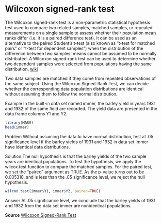 # Wilcoxon signed-rank test

The Wilcoxon signed-rank test is a non-parametric statistical hypothesis test used to compare two related samples, 
matched samples, or repeated measurements on a single sample to assess whether their population mean ranks differ 
(i.e. it is a paired difference test). It can be used as an alternative to the paired Student's t-test 
(also known as "t-test for matched pairs" or "t-test for dependent samples") when the distribution of the 
difference between two samples' means cannot be assumed to be normally distributed. A Wilcoxon signed-rank test can be 
used to determine whether two dependent samples were selected from populations having the same distribution. 
[wiki](https://en.wikipedia.org/wiki/Wilcoxon_signed-rank_test)  

Two data samples are matched if they come from repeated observations of the same subject. 
Using the Wilcoxon Signed-Rank Test, we can decide whether the corresponding data population distributions are 
identical without assuming them to follow the normal distribution.

Example
In the built-in data set named immer, the barley yield in years 1931 and 1932 of the same field are recorded. 
The yield data are presented in the data frame columns Y1 and Y2.  

```r
library(MASS)
head(immer)
```

Problem
Without assuming the data to have normal distribution, test at .05 significance level if the barley yields of 1931 and 1932 in data set immer have identical data distributions.  

Solution
The null hypothesis is that the barley yields of the two sample years are identical populations. 
To test the hypothesis, we apply the wilcox.test function to compare the matched samples. 
For the paired test, we set the "paired" argument as TRUE. As the p-value turns out to be 0.005318, 
and is less than the .05 significance level, we reject the null hypothesis.  

```r
wilcox.test(immer$Y1, immer$Y2, paired=TRUE)
```

Answer
At .05 significance level, we conclude that the barley yields of 1931 and 1932 from the data set immer are nonidentical populations.  

**Source**
[Wilcoxon Signed-Rank Test](http://www.r-tutor.com/elementary-statistics/non-parametric-methods/wilcoxon-signed-rank-test)  